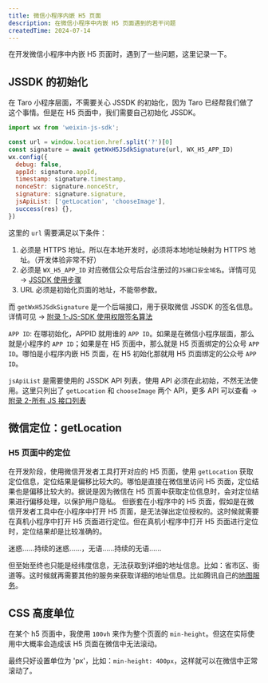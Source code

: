 ```yaml
---
title: 微信小程序内嵌 H5 页面
description: 在微信小程序中内嵌 H5 页面遇到的若干问题
createdTime: 2024-07-14
---
```


在开发微信小程序中内嵌 H5 页面时，遇到了一些问题，这里记录一下。

## JSSDK 的初始化

在 Taro 小程序层面，不需要关心 JSSDK 的初始化，因为 Taro 已经帮我们做了这个事情。但是在 H5 页面中，我们需要自己初始化 JSSDK。

```javascript
import wx from 'weixin-js-sdk';

const url = window.location.href.split('?')[0]
const signature = await getWxH5JSdkSignature(url, WX_H5_APP_ID)
wx.config({
  debug: false,
  appId: signature.appId,
  timestamp: signature.timestamp,
  nonceStr: signature.nonceStr,
  signature: signature.signature,
  jsApiList: ['getLocation', 'chooseImage'],
  success(res) {},
})
```

这里的 `url` 需要满足以下条件：
  1. 必须是 HTTPS 地址。所以在本地开发时，必须将本地地址映射为 HTTPS 地址。（开发体验非常不好）
  2. 必须是 `WX_H5_APP_ID` 对应微信公众号后台注册过的`JS接口安全域名`。详情可见 → [JSSDK 使用步骤](https://developers.weixin.qq.com/doc/offiaccount/OA_Web_Apps/JS-SDK.html#步骤一：绑定域名)
  3. URL 必须是初始化页面的地址，不能带参数。

而 `getWxH5JSdkSignature` 是一个后端接口，用于获取微信 JSSDK 的签名信息。详情可见 → [附录 1-JS-SDK 使用权限签名算法](https://developers.weixin.qq.com/doc/offiaccount/OA_Web_Apps/JS-SDK.html#附录1-JS-SDK使用权限签名算法)

`APP ID`: 在哪初始化，APPID 就用谁的 `APP ID`。如果是在微信小程序层面，那么就是小程序的 `APP ID`；如果是在 H5 页面中，那么就是 H5 页面绑定的公众号 `APP ID`。哪怕是小程序内嵌 H5 页面，在 H5 初始化那就用 H5 页面绑定的公众号 `APP ID`。

`jsApiList` 是需要使用的 JSSDK API 列表，使用 API 必须在此初始，不然无法使用。这里只列出了 `getLocation` 和 `chooseImage` 两个 API，更多 API 可以查看 → [附录 2-所有 JS 接口列表](https://developers.weixin.qq.com/doc/offiaccount/OA_Web_Apps/JS-SDK.html#附录2-所有JS接口列表)

## 微信定位：getLocation

### H5 页面中的定位

在开发阶段，使用微信开发者工具打开对应的 H5 页面，使用 `getLocation` 获取定位信息，定位结果是偏移比较大的。哪怕是直接在微信里访问 H5 页面，定位结果也是偏移比较大的。据说是因为微信在 H5 页面中获取定位信息时，会对定位结果进行偏移处理，以保护用户隐私。
但嵌套在小程序中的 H5 页面，假如是在微信开发者工具中在小程序中打开 H5 页面，是无法弹出定位授权的。这时候就需要在真机小程序中打开 H5 页面进行定位。但在真机小程序中打开 H5 页面进行定位时，定位结果却是比较准确的。

迷惑……持续的迷惑……，无语……持续的无语……

但至始至终也只能是经纬度信息，无法获取到详细的地址信息。比如：省市区、街道等。这时候就再需要其他的服务来获取详细的地址信息。比如腾讯自己的[地图服务](https://lbs.qq.com/service/webService/webServiceGuide/address/Gcoder)。

## CSS 高度单位

在某个 h5 页面中，我使用 `100vh` 来作为整个页面的 `min-height`。但这在实际使用中大概率会造成该 H5 页面在微信中无法滚动。

最终只好设置单位为 'px'，比如：`min-height: 400px`，这样就可以在微信中正常滚动了。